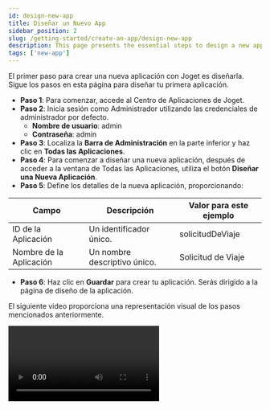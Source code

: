 ```yaml
---
id: design-new-app
title: Diseñar un Nuevo App
sidebar_position: 2
slug: /getting-started/create-an-app/design-new-app
description: This page presents the essential steps to design a new app.
tags: ['new-app']
---
```



El primer paso para crear una nueva aplicación con Joget es diseñarla. Sigue los pasos en esta página para diseñar tu primera aplicación.

- **Paso 1**: Para comenzar, accede al Centro de Aplicaciones de Joget.
- **Paso 2**: Inicia sesión como Administrador utilizando las credenciales de administrador por defecto.
  - **Nombre de usuario**: admin
  - **Contraseña**: admin
- **Paso 3**: Localiza la **Barra de Administración** en la parte inferior y haz clic en **Todas las Aplicaciones**.
- **Paso 4**: Para comenzar a diseñar una nueva aplicación, después de acceder a la ventana de Todas las Aplicaciones, utiliza el botón **Diseñar una Nueva Aplicación**.
- **Paso 5**: Define los detalles de la nueva aplicación, proporcionando:

<table>
  <thead>
    <tr>
      <th>Campo</th>
      <th>Descripción</th>
      <th>Valor para este ejemplo</th>
    </tr>
  </thead>
  <tbody>
    <tr>
      <td>ID de la Aplicación</td>
      <td>Un identificador único.</td>
      <td>solicitudDeViaje</td>
    </tr>
    <tr>
      <td>Nombre de la Aplicación</td>
      <td>Un nombre descriptivo único.</td>
      <td>Solicitud de Viaje</td>
    </tr>
  </tbody>
</table>

- **Paso 6**: Haz clic en **Guardar** para crear tu aplicación. Serás dirigido a la página de diseño de la aplicación.

El siguiente video proporciona una representación visual de los pasos mencionados anteriormente.

<Video url="https://www.youtube.com/embed/BXeqa6qkvUM?si=Qjs4QYCZ4KBs0w1J" />

Felicidades por diseñar una nueva aplicación. Tu próximo paso es [diseñar un nuevo formulario](./design-a-form).
